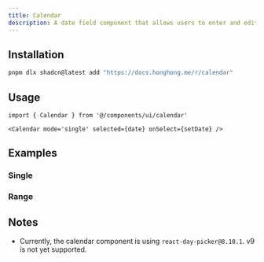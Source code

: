 ```yaml
---
title: Calendar
description: A date field component that allows users to enter and edit date.
---
```


<ComponentPreview name='calendar/calendar' />

## Installation

```bash
pnpm dlx shadcn@latest add "https://docs.honghong.me/r/calendar"
```

## Usage

```tsx
import { Calendar } from '@/components/ui/calendar'
```

```tsx
<Calendar mode='single' selected={date} onSelect={setDate} />
```

## Examples

### Single

<ComponentPreview name='calendar/calendar' />

### Range

<ComponentPreview name='calendar/range' />

## Notes

- Currently, the calendar component is using `react-day-picker@8.10.1`. v9 is not yet supported.
